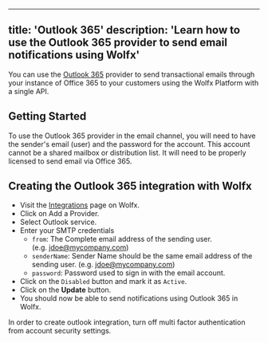 
---
title: 'Outlook 365'
description: 'Learn how to use the Outlook 365 provider to send email notifications using Wolfx'
---

You can use the [Outlook 365](https://office.com/) provider to send transactional emails through your instance of Office 365 to your customers using the Wolfx Platform with a single API.

## Getting Started

To use the Outlook 365 provider in the email channel, you will need to have the sender's email (user) and the password for the account. This account cannot be a shared mailbox or distribution list. It will need to be properly licensed to send email via Office 365.

## Creating the Outlook 365 integration with Wolfx

- Visit the [Integrations](https://web.novu.co/integrations?utm_campaign=docs-office365) page on Wolfx.
- Click on Add a Provider.
- Select Outlook service.
- Enter your SMTP credentials
  - `from`: The Complete email address of the sending user. (e.g. [jdoe@mycompany.com](mailto:jdoe@mycompany.com))
  - `senderName`: Sender Name should be the same email address of the sending user. (e.g. [jdoe@mycompany.com](mailto:jdoe@mycompany.com))
  - `password`: Password used to sign in with the email account.
- Click on the `Disabled` button and mark it as `Active`.
- Click on the **Update** button.
- You should now be able to send notifications using Outlook 365 in Wolfx.

<Callout> In order to create outlook integration, turn off multi factor authentication from account security settings.</Callout>